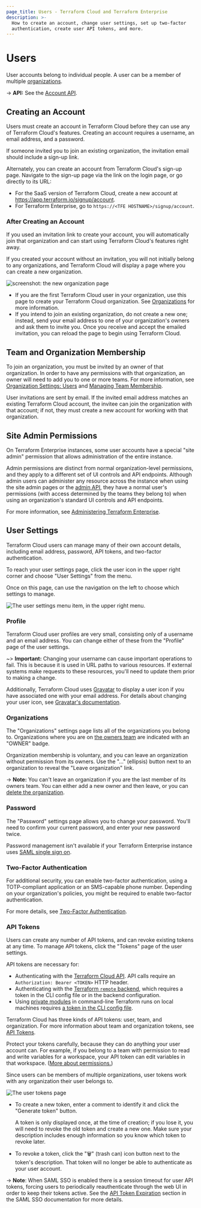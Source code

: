 ```yaml
---
page_title: Users - Terraform Cloud and Terraform Enterprise
description: >-
  How to create an account, change user settings, set up two-factor
  authentication, create user API tokens, and more.
---
```


[organizations]: /cloud-docs/users-teams-organizations/organizations
[teams]: /cloud-docs/users-teams-organizations/teams
[invite]: /cloud-docs/users-teams-organizations/organizations#users
[owners]: /cloud-docs/users-teams-organizations/teams#the-owners-team

# Users

User accounts belong to individual people. A user can be a member of multiple [organizations][].

-> **API:** See the [Account API](/cloud-docs/api-docs/account).

## Creating an Account

Users must create an account in Terraform Cloud before they can use any of Terraform Cloud's features. Creating an account requires a username, an email address, and a password.

If someone invited you to join an existing organization, the invitation email should include a sign-up link.

Alternately, you can create an account from Terraform Cloud's sign-up page. Navigate to the sign-up page via the link on the login page, or go directly to its URL:

- For the SaaS version of Terraform Cloud, create a new account at <https://app.terraform.io/signup/account>.
- For Terraform Enterprise, go to `https://<TFE HOSTNAME>/signup/account`.

### After Creating an Account

If you used an invitation link to create your account, you will automatically join that organization and can start using Terraform Cloud's features right away.

If you created your account without an invitation, you will not initially belong to any organizations, and Terraform Cloud will display a page where you can create a new organization.

![screenshot: the new organization page](/img/docs/org-new.png)

- If you are the first Terraform Cloud user in your organization, use this page to create your Terraform Cloud organization. See [Organizations][] for more information.
- If you intend to join an existing organization, do not create a new one; instead, send your email address to one of your organization's owners and ask them to invite you. Once you receive and accept the emailed invitation, you can reload the page to begin using Terraform Cloud.

## Team and Organization Membership

To join an organization, you must be invited by an owner of that organization. In order to have any permissions with that organization, an owner will need to add you to one or more teams. For more information, see [Organization Settings: Users][invite] and [Managing Team Membership](/cloud-docs/users-teams-organizations/teams#managing-team-membership).

[permissions-citation]: #intentionally-unused---keep-for-maintainers

User invitations are sent by email. If the invited email address matches an existing Terraform Cloud account, the invitee can join the organization with that account; if not, they must create a new account for working with that organization.

## Site Admin Permissions

On Terraform Enterprise instances, some user accounts have a special "site admin" permission that allows administration of the entire instance.

Admin permissions are distinct from normal organization-level permissions, and they apply to a different set of UI controls and API endpoints. Although admin users can administer any resource across the instance when using the site admin pages or the [admin API](/cloud-docs/api-docs/admin), they have a normal user's permissions (with access determined by the teams they belong to) when using an organization's standard UI controls and API endpoints.

For more information, see [Administering Terraform Enterprise](/enterprise/admin).

## User Settings

Terraform Cloud users can manage many of their own account details, including email address, password, API tokens, and two-factor authentication.

To reach your user settings page, click the user icon in the upper right corner and choose "User Settings" from the menu.

Once on this page, can use the navigation on the left to choose which settings to manage.

![The user settings menu item, in the upper right menu.](/img/docs/user-settings.png)

### Profile

Terraform Cloud user profiles are very small, consisting only of a username and an email address. You can change either of these from the "Profile" page of the user settings.

~> **Important:** Changing your username can cause important operations to fail. This is because it is used in URL paths to various resources. If external systems make requests to these resources, you'll need to update them prior to making a change.

Additionally, Terraform Cloud uses [Gravatar](http://en.gravatar.com) to display a user icon if you have associated one with your email address. For details about changing your user icon, see [Gravatar's documentation](http://en.gravatar.com/support/).

### Organizations

The "Organizations" settings page lists all of the organizations you belong to. Organizations where you are on [the owners team][owners] are indicated with an "OWNER" badge.

Organization membership is voluntary, and you can leave an organization without permission from its owners. Use the "..." (ellipsis) button next to an organization to reveal the "Leave organization" link.

-> **Note:** You can't leave an organization if you are the last member of its owners team. You can either add a new owner and then leave, or you can [delete the organization](/cloud-docs/users-teams-organizations/organizations#general).

### Password

The "Password" settings page allows you to change your password. You'll need to confirm your current password, and enter your new password twice.

Password management isn't available if your Terraform Enterprise instance uses [SAML single sign on](/enterprise/user-management/saml).

### Two-Factor Authentication

For additional security, you can enable two-factor authentication, using a TOTP-compliant application or an SMS-capable phone number. Depending on your organization's policies, you might be required to enable two-factor authentication.

For more details, see [Two-Factor Authentication](/cloud-docs/users-teams-organizations/2fa).

### API Tokens

Users can create any number of API tokens, and can revoke existing tokens at any time. To manage API tokens, click the "Tokens" page of the user settings.

API tokens are necessary for:

- Authenticating with the [Terraform Cloud API](/cloud-docs/api-docs). API calls require an `Authorization: Bearer <TOKEN>` HTTP header.
- Authenticating with the [Terraform `remote` backend](/language/settings/backends/remote), which requires a token in the CLI config file or in the backend configuration.
- Using [private modules](/cloud-docs/registry/using) in command-line Terraform runs on local machines requires [a token in the CLI config file](/cloud-docs/registry/using#authentication).

Terraform Cloud has three kinds of API tokens: user, team, and organization. For more information about team and organization tokens, see [API Tokens](/cloud-docs/users-teams-organizations/api-tokens).

Protect your tokens carefully, because they can do anything your user account can. For example, if you belong to a team with permission to read and write variables for a workspace, your API token can edit variables in that workspace. ([More about permissions.](/cloud-docs/users-teams-organizations/permissions))

[permissions-citation]: #intentionally-unused---keep-for-maintainers

Since users can be members of multiple organizations, user tokens work with any organization their user belongs to.

![The user tokens page](/img/docs/user-tokens.png)

- To create a new token, enter a comment to identify it and click the "Generate token" button.

  A token is only displayed once, at the time of creation; if you lose it, you will need to revoke the old token and create a new one. Make sure your description includes enough information so you know which token to revoke later.

- To revoke a token, click the "🗑" (trash can) icon button next to the token's description. That token will no longer be able to authenticate as your user account.

-> **Note**: When SAML SSO is enabled there is a session timeout for user API tokens, forcing users to periodically reauthenticate through the web UI in order to keep their tokens active. See the [API Token Expiration](/enterprise/user-management/saml/login#api-token-expiration) section in the SAML SSO documentation for more details.
